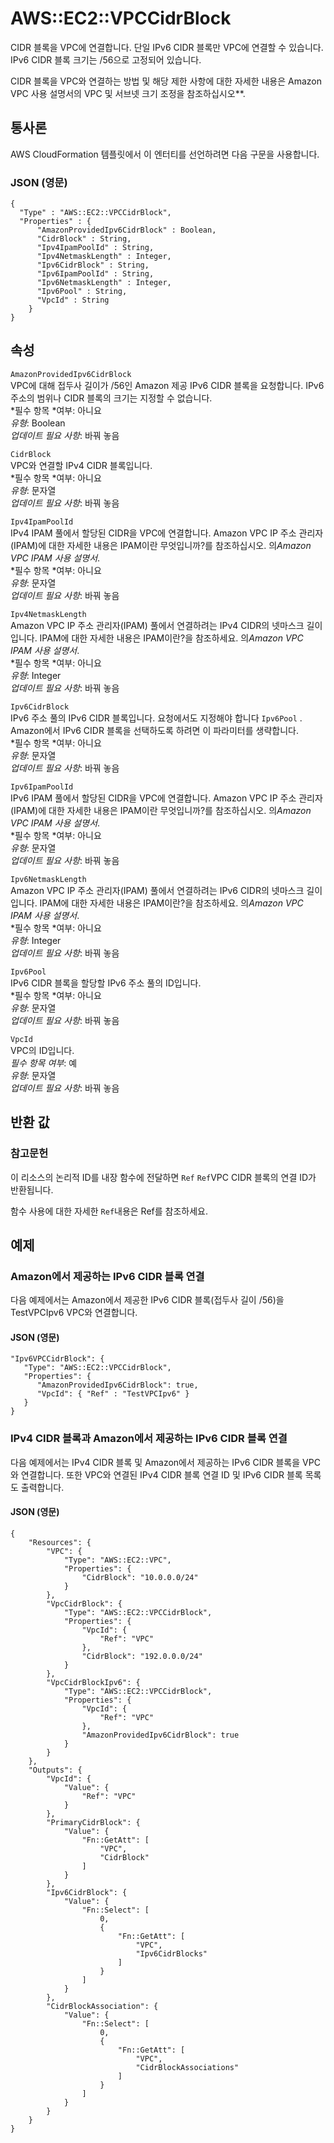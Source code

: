 # AWS::EC2::VPCCidrBlock

CIDR 블록을 VPC에 연결합니다. 단일 IPv6 CIDR 블록만 VPC에 연결할 수 있습니다. IPv6 CIDR 블록 크기는 /56으로 고정되어 있습니다.

CIDR 블록을 VPC와 연결하는 방법 및 해당 제한 사항에 대한 자세한 내용은 Amazon VPC 사용 설명서의 VPC 및 서브넷 크기 조정을 참조하십시오\*\*.

## 통사론

AWS CloudFormation 템플릿에서 이 엔터티를 선언하려면 다음 구문을 사용합니다.

### JSON (영문)

```
{
  "Type" : "AWS::EC2::VPCCidrBlock",
  "Properties" : {
      "AmazonProvidedIpv6CidrBlock" : Boolean,
      "CidrBlock" : String,
      "Ipv4IpamPoolId" : String,
      "Ipv4NetmaskLength" : Integer,
      "Ipv6CidrBlock" : String,
      "Ipv6IpamPoolId" : String,
      "Ipv6NetmaskLength" : Integer,
      "Ipv6Pool" : String,
      "VpcId" : String
    }
}
```

## 속성

`AmazonProvidedIpv6CidrBlock`  
VPC에 대해 접두사 길이가 /56인 Amazon 제공 IPv6 CIDR 블록을 요청합니다. IPv6 주소의 범위나 CIDR 블록의 크기는 지정할 수 없습니다.  
*필수 항목 *여부: 아니요  
_유형_: Boolean  
_업데이트 필요 사항_: 바꿔 놓음

`CidrBlock`  
VPC와 연결할 IPv4 CIDR 블록입니다.  
*필수 항목 *여부: 아니요  
_유형_: 문자열  
_업데이트 필요 사항_: 바꿔 놓음

`Ipv4IpamPoolId`  
IPv4 IPAM 풀에서 할당된 CIDR을 VPC에 연결합니다. Amazon VPC IP 주소 관리자(IPAM)에 대한 자세한 내용은 IPAM이란 무엇입니까?를 참조하십시오. 의*Amazon VPC IPAM 사용 설명서*.  
*필수 항목 *여부: 아니요  
_유형_: 문자열  
_업데이트 필요 사항_: 바꿔 놓음

`Ipv4NetmaskLength`  
Amazon VPC IP 주소 관리자(IPAM) 풀에서 연결하려는 IPv4 CIDR의 넷마스크 길이입니다. IPAM에 대한 자세한 내용은 IPAM이란?을 참조하세요. 의*Amazon VPC IPAM 사용 설명서*.  
*필수 항목 *여부: 아니요  
_유형_: Integer  
_업데이트 필요 사항_: 바꿔 놓음

`Ipv6CidrBlock`  
IPv6 주소 풀의 IPv6 CIDR 블록입니다. 요청에서도 지정해야 합니다 `Ipv6Pool` .  
Amazon에서 IPv6 CIDR 블록을 선택하도록 하려면 이 파라미터를 생략합니다.  
*필수 항목 *여부: 아니요  
_유형_: 문자열  
_업데이트 필요 사항_: 바꿔 놓음

`Ipv6IpamPoolId`  
IPv6 IPAM 풀에서 할당된 CIDR을 VPC에 연결합니다. Amazon VPC IP 주소 관리자(IPAM)에 대한 자세한 내용은 IPAM이란 무엇입니까?를 참조하십시오. 의*Amazon VPC IPAM 사용 설명서*.  
*필수 항목 *여부: 아니요  
_유형_: 문자열  
_업데이트 필요 사항_: 바꿔 놓음

`Ipv6NetmaskLength`  
Amazon VPC IP 주소 관리자(IPAM) 풀에서 연결하려는 IPv6 CIDR의 넷마스크 길이입니다. IPAM에 대한 자세한 내용은 IPAM이란?을 참조하세요. 의*Amazon VPC IPAM 사용 설명서*.  
*필수 항목 *여부: 아니요  
_유형_: Integer  
_업데이트 필요 사항_: 바꿔 놓음

`Ipv6Pool`  
IPv6 CIDR 블록을 할당할 IPv6 주소 풀의 ID입니다.  
*필수 항목 *여부: 아니요  
_유형_: 문자열  
_업데이트 필요 사항_: 바꿔 놓음

`VpcId`  
VPC의 ID입니다.  
_필수 항목 여부_: 예  
_유형_: 문자열  
_업데이트 필요 사항_: 바꿔 놓음

## 반환 값

### 참고문헌

이 리소스의 논리적 ID를 내장 함수에 전달하면 `Ref` `Ref`VPC CIDR 블록의 연결 ID가 반환됩니다.

함수 사용에 대한 자세한 `Ref`내용은 Ref를 참조하세요.

## 예제

### Amazon에서 제공하는 IPv6 CIDR 블록 연결

다음 예제에서는 Amazon에서 제공한 IPv6 CIDR 블록(접두사 길이 /56)을 TestVPCIpv6 VPC와 연결합니다.

#### JSON (영문)

```
"Ipv6VPCCidrBlock": {
   "Type": "AWS::EC2::VPCCidrBlock",
   "Properties": {
      "AmazonProvidedIpv6CidrBlock": true,
      "VpcId": { "Ref" : "TestVPCIpv6" }
   }
}
```

### IPv4 CIDR 블록과 Amazon에서 제공하는 IPv6 CIDR 블록 연결

다음 예제에서는 IPv4 CIDR 블록 및 Amazon에서 제공하는 IPv6 CIDR 블록을 VPC와 연결합니다. 또한 VPC와 연결된 IPv4 CIDR 블록 연결 ID 및 IPv6 CIDR 블록 목록도 출력합니다.

#### JSON (영문)

```
{
    "Resources": {
        "VPC": {
            "Type": "AWS::EC2::VPC",
            "Properties": {
                "CidrBlock": "10.0.0.0/24"
            }
        },
        "VpcCidrBlock": {
            "Type": "AWS::EC2::VPCCidrBlock",
            "Properties": {
                "VpcId": {
                    "Ref": "VPC"
                },
                "CidrBlock": "192.0.0.0/24"
            }
        },
        "VpcCidrBlockIpv6": {
            "Type": "AWS::EC2::VPCCidrBlock",
            "Properties": {
                "VpcId": {
                    "Ref": "VPC"
                },
                "AmazonProvidedIpv6CidrBlock": true
            }
        }
    },
    "Outputs": {
        "VpcId": {
            "Value": {
                "Ref": "VPC"
            }
        },
        "PrimaryCidrBlock": {
            "Value": {
                "Fn::GetAtt": [
                    "VPC",
                    "CidrBlock"
                ]
            }
        },
        "Ipv6CidrBlock": {
            "Value": {
                "Fn::Select": [
                    0,
                    {
                        "Fn::GetAtt": [
                            "VPC",
                            "Ipv6CidrBlocks"
                        ]
                    }
                ]
            }
        },
        "CidrBlockAssociation": {
            "Value": {
                "Fn::Select": [
                    0,
                    {
                        "Fn::GetAtt": [
                            "VPC",
                            "CidrBlockAssociations"
                        ]
                    }
                ]
            }
        }
    }
}
```
